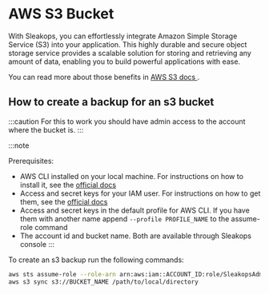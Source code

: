 
# AWS S3 Bucket

With Sleakops, you can effortlessly integrate Amazon Simple Storage Service (S3) into your application. 
This highly durable and secure object storage service provides a scalable solution for storing and retrieving any amount of data, enabling you to build powerful applications with ease.


You can read more about those benefits in [AWS S3 docs <FiExternalLink/>](https://aws.amazon.com/s3/).


## How to create a backup for an s3 bucket

:::caution
For this to work you should have admin access to the account where the bucket is.
:::

:::note

Prerequisites:

- AWS CLI installed on your local machine. 
For instructions on how to install it, see the [official docs<FiExternalLink/>](https://docs.aws.amazon.com/cli/latest/userguide/getting-started-install.html)
- Access and secret keys for your IAM user.
For instructions on how to get them, see the [official docs<FiExternalLink/>](https://docs.aws.amazon.com/IAM/latest/UserGuide/id_credentials_access-keys.html#Using_CreateAccessKey)
- Access and secret keys in the default profile for AWS CLI. If you have them with another name append ```--profile PROFILE_NAME``` to the assume-role command
- The account id and bucket name. Both are available through Sleakops console
:::

To create an s3 backup run the following commands:


```bash
aws sts assume-role --role-arn arn:aws:iam::ACCOUNT_ID:role/SleakopsAdminRole
aws s3 sync s3://BUCKET_NAME /path/to/local/directory
```
